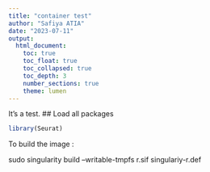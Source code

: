 ```yaml
---
title: "container test"
author: "Safiya ATIA"
date: "2023-07-11"
output:
  html_document:
    toc: true
    toc_float: true
    toc_collapsed: true
    toc_depth: 3
    number_sections: true
    theme: lumen
---
```


It's a test.
## Load all packages  
```r
library(Seurat)
```

To build the image :

  sudo singularity build --writable-tmpfs r.sif singulariy-r.def  
